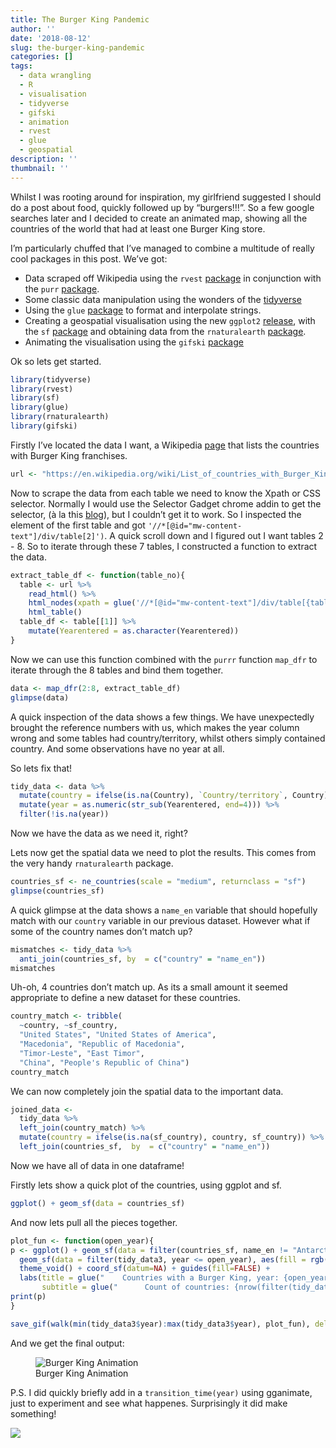 ```yaml
---
title: The Burger King Pandemic
author: ''
date: '2018-08-12'
slug: the-burger-king-pandemic
categories: []
tags:
  - data wrangling
  - R
  - visualisation
  - tidyverse
  - gifski
  - animation
  - rvest
  - glue
  - geospatial
description: ''
thumbnail: ''
---
```


Whilst I was rooting around for inspiration, my girlfriend suggested I should do a post about food, quickly followed up by "burgers!!!". So a few google searches later and I decided to create an animated map, showing all the countries of the world that had at least one Burger King store.

I'm particularly chuffed that I've managed to combine a multitude of really cool packages in this post. We've got:

* Data scraped off Wikipedia using the `rvest` [package](https://cran.r-project.org/web/packages/rvest/rvest.pdf) in conjunction with the `purr` [package](https://cran.r-project.org/web/packages/purrr/purrr.pdf).
* Some classic data manipulation using the wonders of the [tidyverse](https://www.tidyverse.org/)
* Using the `glue` [package](https://cran.r-project.org/web/packages/glue/glue.pdf) to format and interpolate strings.
* Creating a geospatial visualisation using the new `ggplot2` [release](https://ggplot2.tidyverse.org/), with the `sf` [package](https://cran.r-project.org/web/packages/sf/sf.pdf) and obtaining data from the `rnaturalearth` [package](https://cran.r-project.org/web/packages/rnaturalearth/README.html).
* Animating the visualisation using the `gifski` [package](https://cran.r-project.org/web/packages/gifski/gifski.pdf)

Ok so lets get started.

```r
library(tidyverse)
library(rvest)
library(sf)
library(glue)
library(rnaturalearth)
library(gifski)
```


Firstly I've located the data I want, a Wikipedia [page](https://en.wikipedia.org/wiki/List_of_countries_with_Burger_King_franchises) that lists the countries with Burger King franchises. 

```r
url <- "https://en.wikipedia.org/wiki/List_of_countries_with_Burger_King_franchises"
```

Now to scrape the data from each table we need to know the Xpath or CSS selector. Normally I would use the Selector Gadget chrome addin to get the selector, (à la this [blog](http://categitau.com/using-rvest-to-scrape-data-from-wikipedia/)), but I couldn't get it to work. So I inspected the element of the first table and got `'//*[@id="mw-content-text"]/div/table[2]')`. A quick scroll down and I figured out I want tables 2 - 8. So to iterate through these 7 tables, I constructed a function to extract the data. 

```r
extract_table_df <- function(table_no){
  table <- url %>%
    read_html() %>%
    html_nodes(xpath = glue('//*[@id="mw-content-text"]/div/table[{table_no}]')) %>%
    html_table()
  table_df <- table[[1]] %>%
    mutate(Yearentered = as.character(Yearentered))
}
```

Now we can use this function combined with the `purrr` function `map_dfr` to iterate through the 8 tables and bind them together.

```r
data <- map_dfr(2:8, extract_table_df)
glimpse(data)
```

A quick inspection of the data shows a few things. We have unexpectedly brought the reference numbers with us, which makes the year column wrong and some tables had country/territory, whilst others simply contained country. And some observations have no year at all.

So lets fix that!

```r
tidy_data <- data %>%
  mutate(country = ifelse(is.na(Country), `Country/territory`, Country)) %>%
  mutate(year = as.numeric(str_sub(Yearentered, end=4))) %>%
  filter(!is.na(year))
```

Now we have the data as we need it, right?

Lets now get the spatial data we need to plot the results. This comes from the very handy `rnaturalearth` package.

```r
countries_sf <- ne_countries(scale = "medium", returnclass = "sf")
glimpse(countries_sf)
```

A quick glimpse at the data shows a `name_en` variable that should hopefully match with our `country` variable in our previous dataset. However what if some of the country names don't match up? 

```r
mismatches <- tidy_data %>%
  anti_join(countries_sf, by  = c("country" = "name_en"))
mismatches
```

Uh-oh, 4 countries don't match up. As its a small amount it seemed appropriate to define a new dataset for these countries. 

```r
country_match <- tribble(
  ~country, ~sf_country,
  "United States", "United States of America",
  "Macedonia", "Republic of Macedonia",
  "Timor-Leste", "East Timor",
  "China", "People's Republic of China")
country_match
```

We can now completely join the spatial data to the important data.

```r
joined_data <- 
  tidy_data %>%
  left_join(country_match) %>%
  mutate(country = ifelse(is.na(sf_country), country, sf_country)) %>%
  left_join(countries_sf,  by  = c("country" = "name_en"))
```

Now we have all of data in one dataframe!

Firstly lets show a quick plot of the countries, using ggplot and sf.

```r
ggplot() + geom_sf(data = countries_sf) 
```

And now lets pull all the pieces together.

```r
plot_fun <- function(open_year){
p <- ggplot() + geom_sf(data = filter(countries_sf, name_en != "Antarctica")) + 
  geom_sf(data = filter(tidy_data3, year <= open_year), aes(fill = rgb(236, 28, 36, maxColorValue = 255))) + 
  theme_void() + coord_sf(datum=NA) + guides(fill=FALSE) + 
  labs(title = glue("    Countries with a Burger King, year: {open_year}"),
       subtitle = glue("      Count of countries: {nrow(filter(tidy_data3, year <= open_year))}"))
print(p)
}
```

```r
save_gif(walk(min(tidy_data3$year):max(tidy_data3$year), plot_fun), delay = 0.5, gif_file = "animation.gif")
```

And we get the final output:

![Burger King Animation](/img/bk.gif)


P.S. I did quickly briefly add in a `transition_time(year)` using gganimate, just to experiment and see what happenes. Surprisingly it did make something!

![](/img/bk2.gif)


